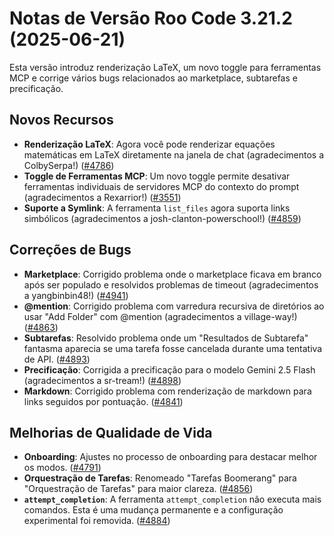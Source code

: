 # Notas de Versão Roo Code 3.21.2 (2025-06-21)
Esta versão introduz renderização LaTeX, um novo toggle para ferramentas MCP e corrige vários bugs relacionados ao marketplace, subtarefas e precificação.

## Novos Recursos
* **Renderização LaTeX**: Agora você pode renderizar equações matemáticas em LaTeX diretamente na janela de chat (agradecimentos a ColbySerpa!) ([#4786](https://github.com/RooCodeInc/Roo-Code/pull/4786))
* **Toggle de Ferramentas MCP**: Um novo toggle permite desativar ferramentas individuais de servidores MCP do contexto do prompt (agradecimentos a Rexarrior!) ([#3551](https://github.com/RooCodeInc/Roo-Code/pull/3551))
* **Suporte a Symlink**: A ferramenta `list_files` agora suporta links simbólicos (agradecimentos a josh-clanton-powerschool!) ([#4859](https://github.com/RooCodeInc/Roo-Code/pull/4859))

## Correções de Bugs
* **Marketplace**: Corrigido problema onde o marketplace ficava em branco após ser populado e resolvidos problemas de timeout (agradecimentos a yangbinbin48!) ([#4941](https://github.com/RooCodeInc/Roo-Code/pull/4941))
* **@mention**: Corrigido problema com varredura recursiva de diretórios ao usar "Add Folder" com @mention (agradecimentos a village-way!) ([#4863](https://github.com/RooCodeInc/Roo-Code/pull/4863))
* **Subtarefas**: Resolvido problema onde um "Resultados de Subtarefa" fantasma aparecia se uma tarefa fosse cancelada durante uma tentativa de API. ([#4893](https://github.com/RooCodeInc/Roo-Code/pull/4893))
* **Precificação**: Corrigida a precificação para o modelo Gemini 2.5 Flash (agradecimentos a sr-tream!) ([#4898](https://github.com/RooCodeInc/Roo-Code/pull/4898))
* **Markdown**: Corrigido problema com renderização de markdown para links seguidos por pontuação. ([#4841](https://github.com/RooCodeInc/Roo-Code/pull/4841))

## Melhorias de Qualidade de Vida
* **Onboarding**: Ajustes no processo de onboarding para destacar melhor os modos. ([#4791](https://github.com/RooCodeInc/Roo-Code/pull/4791))
* **Orquestração de Tarefas**: Renomeado "Tarefas Boomerang" para "Orquestração de Tarefas" para maior clareza. ([#4856](https://github.com/RooCodeInc/Roo-Code/pull/4856))
* **`attempt_completion`**: A ferramenta `attempt_completion` não executa mais comandos. Esta é uma mudança permanente e a configuração experimental foi removida. ([#4884](https://github.com/RooCodeInc/Roo-Code/pull/4884))
